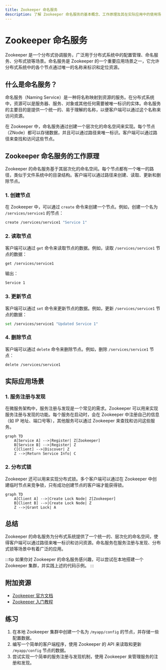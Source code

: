 ```yaml
---
title: Zookeeper 命名服务
description: 了解 Zookeeper 命名服务的基本概念、工作原理及其在实际应用中的使用场景。
---
```


# Zookeeper 命名服务

Zookeeper 是一个分布式协调服务，广泛用于分布式系统中的配置管理、命名服务、分布式锁等场景。命名服务是 Zookeeper 的一个重要应用场景之一，它允许分布式系统中的各个节点通过唯一的名称来标识和定位资源。

## 什么是命名服务？

命名服务（Naming Service）是一种将名称映射到资源的服务。在分布式系统中，资源可以是服务器、服务、对象或其他任何需要被唯一标识的实体。命名服务的主要目的是提供一个统一的、易于理解的名称，以便客户端可以通过这个名称来访问资源。

在 Zookeeper 中，命名服务通过创建一个层次化的命名空间来实现。每个节点（ZNode）都可以存储数据，并且可以通过路径来唯一标识。客户端可以通过路径来查找和访问这些节点。

## Zookeeper 命名服务的工作原理

Zookeeper 的命名服务基于其层次化的命名空间。每个节点都有一个唯一的路径，类似于文件系统中的目录结构。客户端可以通过路径来创建、读取、更新和删除节点。

### 1. 创建节点

在 Zookeeper 中，可以通过 `create` 命令来创建一个节点。例如，创建一个名为 `/services/service1` 的节点：

```bash
create /services/service1 "Service 1"
```

### 2. 读取节点

客户端可以通过 `get` 命令来读取节点的数据。例如，读取 `/services/service1` 节点的数据：

```bash
get /services/service1
```

输出：

```bash
Service 1
```

### 3. 更新节点

客户端可以通过 `set` 命令来更新节点的数据。例如，更新 `/services/service1` 节点的数据：

```bash
set /services/service1 "Updated Service 1"
```

### 4. 删除节点

客户端可以通过 `delete` 命令来删除节点。例如，删除 `/services/service1` 节点：

```bash
delete /services/service1
```

## 实际应用场景

### 1. 服务注册与发现

在微服务架构中，服务注册与发现是一个常见的需求。Zookeeper 可以用来实现服务注册与发现的功能。每个服务在启动时，会在 Zookeeper 中注册自己的信息（如 IP 地址、端口号等），其他服务可以通过 Zookeeper 来查找和访问这些服务。

```mermaid
graph TD
    A[Service A] -->|Register| Z[Zookeeper]
    B[Service B] -->|Register| Z
    C[Client] -->|Discover| Z
    Z -->|Return Service Info| C
```

### 2. 分布式锁

Zookeeper 还可以用来实现分布式锁。多个客户端可以通过在 Zookeeper 中创建临时节点来竞争锁，只有成功创建节点的客户端才能获得锁。

```mermaid
graph TD
    A[Client A] -->|Create Lock Node| Z[Zookeeper]
    B[Client B] -->|Create Lock Node| Z
    Z -->|Grant Lock| A
```

## 总结

Zookeeper 的命名服务为分布式系统提供了一个统一的、层次化的命名空间，使得客户端可以通过路径来唯一标识和访问资源。命名服务在服务注册与发现、分布式锁等场景中有着广泛的应用。

:::tip
如果你对 Zookeeper 的命名服务感兴趣，可以尝试在本地搭建一个 Zookeeper 集群，并实践上述的代码示例。
:::

## 附加资源

- [Zookeeper 官方文档](https://zookeeper.apache.org/doc/current/)
- [Zookeeper 入门教程](https://www.tutorialspoint.com/zookeeper/index.htm)

## 练习

1. 在本地 Zookeeper 集群中创建一个名为 `/myapp/config` 的节点，并存储一些配置数据。
2. 编写一个简单的客户端程序，使用 Zookeeper 的 API 来读取和更新 `/myapp/config` 节点的数据。
3. 尝试实现一个简单的服务注册与发现机制，使用 Zookeeper 来管理服务的注册和发现。